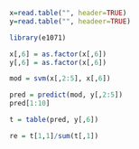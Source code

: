 ```r
x=read.table("", header=TRUE)
y=read.table("", headeer=TRUE)

library(e1071)

x[,6] = as.factor(x[,6])
y[,6] = as.factor(x[,6])

mod = svm(x[,2:5], x[,6])

pred = predict(mod, y[,2:5])
pred[1:10]

t = table(pred, y[,6])

re = t[1,1]/sum(t[,1])
```

